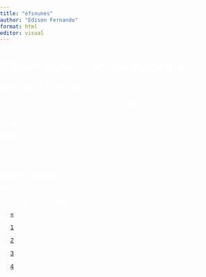 ```yaml
---
title: "efsnunes"
author: "Edison Fernando"
format: html
editor: visual
---
```


# Edison Nunes - Ambientometria

<html lang="pt-BR">

<head>

<meta charset="UTF-8">

<meta name="viewport" content="width=device-width, initial-scale=1.0">

<title>Sua Página no GitHub</title>

```{=html}
<style>
        body {
            background-image: url('https://viagemeturismo.abril.com.br/wp-content/uploads/2016/10/01304270_3c4a1c1f3d-1.jpeg?quality=70&strip=info&w=1024&crop=1');
            background-size: cover;
            background-position: center;
            background-repeat: no-repeat;
            background-attachment: fixed;
            margin: 0;
            padding: 0;
            font-family: Arial, sans-serif;
            color: white;
        }

        .content {
            position: relative;
            width: 60%;
            margin: 0 auto;
            padding: 20px;
            background-color: rgba(0, 0, 0, 0.5); /* Fundo semitransparente */
            border-radius: 10px;
        }
    </style>
```
<html lang="pt-BR">

<head>

<meta charset="UTF-8">

<meta name="viewport" content="width=device-width, initial-scale=1.0">

<title>Minha Página</title>

```{=html}
     
```
### Bem-vindo à Minha Página

Aqui você encontrará informações sobre o mestrado em Ambientometria e Música.

<a href="pagina2.html" style = "color: white;">Ambientometria</a>

<a href="pagina3.html" style = "color: white;">Música</a>

<a href="pagina4.html" style = "color: white;">FURG</a>

<a href="previsãodotempo.html" style = "color: white;">Previsão do Tempo</a>

<a href="Roteamento de abrigos.html" style = "color: white;">Roteamento de abrigos</a>

<a href="slides roteamento.html" style = "color: white;">Apresentação dos slides roteamento</a>

<a href="/projetosbombeiros/Roteamento/Roteamento.PDF" style = "color: white;">Apresentaçãodo Roteamento em PDF</a>

<div>

<ul class="pagination">

<li class="page-item disabled">

<a class="page-link" href="index.html"><font style="vertical-align: inherit;"><font style="vertical-align: inherit;">«</font></font></a>

</li>

<li class="page-item active">

<a class="page-link" href="index.html"><font style="vertical-align: inherit;"><font style="vertical-align: inherit;">1</font></font></a>

</li>

<li class="page-item">

<a class="page-link" href="pagina2.html"><font style="vertical-align: inherit;"><font style="vertical-align: inherit;">2</font></font></a>

</li>

<li class="page-item">

<a class="page-link" href="pagina3.html"><font style="vertical-align: inherit;"><font style="vertical-align: inherit;">3</font></font></a>

</li>

<li class="page-item">

<a class="page-link" href="pagina4.html"><font style="vertical-align: inherit;"><font style="vertical-align: inherit;">4</font></font></a>

</li>

</li>

</ul>

</div>

<div>



